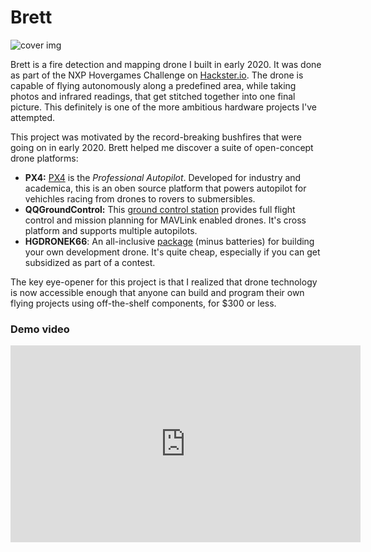 
# Brett

![cover img](/images/projects/brett/banner.png)

Brett is a fire detection and mapping drone I built in early 2020. It was done as part of the NXP Hovergames Challenge on [Hackster.io](https://www.hackster.io/jonathan-xu/brett-the-fire-mapping-drone-94fc1c). The drone is capable of flying autonomously along a predefined area, while taking photos and infrared readings, that get stitched together into one final picture. This definitely is one of the more ambitious hardware projects I've attempted.

This project was motivated by the record-breaking bushfires that were going on in early 2020. Brett helped me discover a suite of open-concept drone platforms:

- **PX4:** [PX4](https://docs.px4.io/master/en/) is the _Professional Autopilot_. Developed for industry and academica, this is an oben source platform that powers autopilot for vehichles racing from drones to rovers to submersibles.
- **QQGroundControl:** This [ground control station](http://qgroundcontrol.com/) provides full flight control and mission planning for MAVLink enabled drones. It's cross platform and supports multiple autopilots.
- **HGDRONEK66**: An all-inclusive [package](https://www.nxp.com/design/designs/nxp-hovergames-drone-kit-including-rddrone-fmuk66-and-peripherals:KIT-HGDRONEK66) (minus batteries) for building your own development drone. It's quite cheap, especially if you can get subsidized as part of a contest.

The key eye-opener for this project is that I realized that drone technology is now accessible enough that anyone can build and program their own flying projects using off-the-shelf components, for $300 or less.

### Demo video

<div style={{ position: "relative", paddingBottom: "56.25%", height: 0 }}>
  <iframe
    width="560"
    height="315"
    src="https://www.youtube.com/embed/GvcmGiL-naw"
    frameborder="0"
    style={{
      position: "absolute",
      top: 0,
      left: 0,
      width: "100%",
      height: "100%",
    }}
    allowfullscreen
  />
</div>

#

### Flight video

<div style={{ position: "relative", paddingBottom: "56.25%", height: 0 }}>
  <iframe
    width="560"
    height="315"
    src="https://www.youtube.com/embed/IL5uXbhU5dQ"
    frameborder="0"
    style={{
      position: "absolute",
      top: 0,
      left: 0,
      width: "100%",
      height: "100%",
    }}
    allowfullscreen
  />
</div>

---

# Tutorial

I'll actually cover the build process for the project, in tutorial format. If you get the parts, you could replicate this!

## The project

Our solution is to build a drone-based forest fire charting system, that is capable of flying through a predefined path autonomously. The benefits of this approach is that it is relatively cost-effective, while still allowing for a good resolution with a high degree of control. Most importantly, the data captured by drones on site is very time-relevant, as it can be retrieved as soon as the drone completes its flight mission.

The project, BRETT, consists of two main parts:

1. The drone captures images of the area below it at a constant rate, and stores it in an SD card. Then, the data is stitched together, and cropped to a proper rectangular shape using Python OpenCV. This provides the visual map that firefighters and rescue teams can use to determine where the fire is, relative to landmarks such as towns.

2. The drone captures infrared readings from the position below it at a constant rate, and stores the value along with a timestamp and GPS position in an SD card. This data is then reconstructed using Python Numpy to create a heatmap of measured infrared emissions with respect to position.

The heatmap is then overlayed on top of the stitched aerial image, to create an intuitive view of the current status of the forest fire.

## 1. Assembling the drone

The majority of the hardware parts are included as part of the HoverGames drone development kit. The kit contents included the drone frame, the brushless motors and rootrs, the basic tools, the NXP Flight Management Unit (FMU), PixHawk GPS module, radio controller, telemetry radios, debuggers, an NXP Rapid IoT device, a Melexis IR sensor, and a 3S/4S battery charger.

<Carousel autoplay>
  <img src="/images/projects/brett/materials1.jpg" />
  <img src="/images/projects/brett/materials2.jpg" />
  <img src="/images/projects/brett/materials3.jpg" />
</Carousel>

_Unpacking pictures_

_Not included items:_

The kit does not include a few important items. Specifically, I bought the following separately:

- Zip ties (which have been used a lot on this project!)
- [3S 11.1V 5000mah battery](https://hobbyking.com/en_us/turnigy-5000mah-3s-20c-lipo-pack-xt-90.html) (the drone uses an XT-60 port, so you may need an adapter based on the battery you got)
- Raspberry Pi Zero W
- SD card for the Raspberry Pi
- Raspberry Pi Camera

I followed the hardware assembly exactly as described on the [HoverGames documentation](https://nxp.gitbook.io/hovergames/), specifically the sections listed below:

- [Assembly](https://nxp.gitbook.io/hovergames/userguide/assembly)
- [Radio Controller Setup](https://nxp.gitbook.io/hovergames/userguide/radio-controller-setup)
- [Programming FMUK66 for first use](https://nxp.gitbook.io/hovergames/userguide/programming)
- [PX4 configuration using Qgroundcontrol](https://nxp.gitbook.io/hovergames/userguide/qgroundcontrol)

Here are some pictures of the final product:

<Carousel autoplay>
  <img src="/images/projects/brett/assembled1.jpg" />
  <img src="/images/projects/brett/assembled2.jpg" />
  <img src="/images/projects/brett/assembled3.jpg" />
</Carousel>

#

## 2. Image capture on the raspberry pi

Although the kit included a Pixy2 smart vision camera, it turned out to be unsuitable for the project. The camera focuses on object and feature tracking, and its resolution was not high enough to take photos of the landscape from a high altitude. As such, we decided to use a PiCamera, which offered a 5MP resolution in a very to use interface.

Given the use case of the drone in the field, the Pi would need to be run headless and without any external SSH connection. So I set up the Pi Zero so that it could capture photos at regular intervals, and controlled headless without ssh.

The way this was done was by programming the Raspberry Pi so that it supported control by GPIO pins. Here's how it was done:

The raspberry pi runs a preset python script at boot.
The user connects a jumper wire between BCM pins 16 to 21 to start image capture.
The pi creates a new directory to store the images, and automatically captures images every 2 seconds.
The pi stops capture whenever pins 16 and 21 are disconnected, and captures in a new directory whenever they are reconnected.
The pi stops capture and safely shuts down when BCM pins 20 and 21 are connected.
Here's how to properly set up a new Raspberry Pi Zero W:

1. Flash Raspbian on to an SD card using Balena Etcher as outlined [here](https://www.raspberrypi.org/documentation/installation/installing-images/).

2. Insert the SD card in your computer. Open the /boot directory, and create an empty file named **ssh**. This allows the Pi to enable SSH connection when it boots up.

3. Create a file called **wpa_supplicant.conf** in the same directory, with the following content:

```bash
ctrl_interface=DIR=/var/run/wpa_supplicant GROUP=netdev
update_config=1
country=US

network={
     ssid="Your network name/SSID"
     psk="Your WPA/WPA2 security key"
     key_mgmt=WPA-PSK
}
```

Replace the country code ([alpha 2 code](https://www.iban.com/country-codes)), ssid, and psk variables. There is an example wpa_supplicant.conf example on the public github listed below.

This will let the Pi automatically connect to your network, with SSH enabled.

4. Connect the Pi Camera to the Pi Zero using a ribbon cable compatible with the Pi Zero. Insert the SD card, and boot the Pi by plugging it in to a microUSB power source.

5. On your computer, install an SSH client like [PuTTY](https://www.putty.org/). On your computer, connect to the Pi via SSH by setting the target IP to **raspberrypi.local**, with the target port set to **20**. Once connected, you will be prompted to login. Enter **pi** as the username, and **raspberry** as the password.

6. Next, on your computer, git clone the project code at https://github.com/JonathanXu1/BRETT. Using an FTP client like [Filezilla](https://filezilla-project.org/), connect to the Raspberry Pi, and move the capture.py from the /camera folder on the repsitory to the Documents folder on the raspberry pi;

7. On your SSH terminal to the Pi, run the following:

```bash
sudo raspi-config
```

Select _InterfacingOptions_, select _Camera_, and enable the camera.

Now run the following:

```bash
sudo apt-get update
sudo apt-get install python-picamera python3-picamera
sudo apt-get upgrade
sudo rpi-update
```

This updates the Pi and install the python libraries needed for image capture. Then reboot the pi by running:

```bash
sudo reboot
```

The SSH terminal will disconnect so you will need to reconnect to the Pi.

Set up autorun on boot for capture.py by running:

```bash
sudo nano /etc/rc.local
```

In the editor, add the following to the end of the file:

```bash
sudo python /home/pi/Documents/capture.py
```

Now the Raspberry Pi will capture images on boot if BCM pins 16 to 21 are connected, and shutdown if BCM pins 20 and 21 are connected.

Pictures will be stored in the / directory. (just the forward slash)

## 3. IR sensing on the Melexis

Infrared sensing is done on the [Melexis MLX90614 IR sensor](https://nxp.gitbook.io/hovergames/addons/melexis-mlx90614), which has been generously provided as part of the contest kit. Connect the sensor to the FMU's I2C/NFC 5 pin connection, using the provided JST cable. Affix the sensor and the RPI using zipties.

We interfaced with the sensor by writing an onboard application on the PX4. Here's [the documentation](https://dev.px4.io/master/en/apps/hello_sky.html).

The sensor data collection program on the flight management unit was written in C++, using PX4 header files, and stored in the **/fmu-programs** folder. First, the **hg_temp.cpp** class was written to get temperature data from the sensor. Then, the **module.cpp** class was written to create the main program that would run in the background. The program would poll for drone position data, and every 5 seconds if data was received, grab temperature data and write to a text file saved on the microSD. The program could be started and stopped at any moment, and the user could pass a parameter [-n] to indicate where they wanted the data to be saved.

To upload the code to the FMU;

- Power on the drone and FMU by plugging in the battery.
- Connect the other telemetry unit to your computer, via the provided Micro-USB to USB-A cable.
- Build the files in **fmu-programs/project_brett**
- Launch [QGroundControl](http://qgroundcontrol.com/), upload the new firmware as described [here](https://docs.qgroundcontrol.com/en/SetupView/Firmware.html):

Significant challenges were encountered in deploying the code to the drone, as well as writing to the text file without crashing the program. Initially, deploying custom firmware would break the drone’s ability to fly. This was remedied by following the PX4 guide instead of the NXP Hovergames guide and reinstalling the required software natively instead of running a VirtualBox instance. Program crashes due to writing to a text file were partly remedied by using fputs() instead of fprintf().

## 4. Flight

To test the project with real data, we started a controlled campfire. We turned on the camera and IR capture, and armed the drone. It was then flown manually at first to test the sensors, and then flown automatically with a preplanned flight from QGroundControl.

<Carousel autoplay>
  <img src="/images/projects/brett/setup1.jpg" />
  <img src="/images/projects/brett/setup2.jpg" />
</Carousel>

Due to time constraints, we used the QGroundControl flight interface to manually plan a mission for autopilot. We set the waypoiont heights to 20m, and made sure that the path was free of obstacles.

1. Click the third icon from the left on the top bar to access mission planning.

![flight 1](/images/projects/brett/flight1.jfif)

2. On the left pane, click **Pattern**, then **Survey**

![flight 2](/images/projects/brett/flight2.jfif)

3. Drag the waypoints so that you cover the area of interest.

![flight 3](/images/projects/brett/flight3.jfif)

4. Set waypoint height to 20 m above the ground, or whatever is suitable for your landscape, and spacing to a distance that is suitable based on the height of your flight path. The higher the altitude of the drone, the wider you can set the spacing. For our project, 10m was a suitable width.

![flight 4](/images/projects/brett/flight4.jfif)

5. On the Mission Start tab, select the checkbox next to **returntolaunch**, so that your drone returns to the launch location after the mission is over.

## 5. Image stitching and cropping

The image stitching program was written in Python, primarily using the OpenCV library. We used the “createStitcher” and “stitch” methods to combine the images, as well as some helper libraries such as numpy and imutils to make image parsing easier. To combine the heatmap and stitched images, we used the “addWeighted” method from OpenCV to blend the images together. To stitch the images, do the following:

1. Power off the drone and RPI.

2. Copy the IR data and image data from the SD cards in the RPI and FMU to your local computer.

3. Copy the image folder corresponding to your mission of interest, and move it to the **/image-stitching** folder on your clone of the repository. Make sure you have Python and pip installed, and run the following:

```bash
pip install opencv-python
```

4. Open image-stitching.py and replace the inner argument this line:

```bash
imagePaths = sorted(list(paths.list_images("1")))
```

with the name of the your image folder. 5. Stitch the images by running:

```bash
python image-stitching.py
```

6. Crop the stitched image by running:

```bash
python image-cropping.py --image output.png
```

## 6. Heatmap generation

The creation of the infrared heatmap and flight path map was split into three main steps. Firstly, the program had to read in the text file sent to it, which contained information about the drone’s position, as well as ambient and object temperatures. This was done with Python’s built in file in functions. The second task was to parse that information to create a data frame compatible with our graph creating libraries. For the heatmap, it was sufficient to put it into a list, while for the flight path map, the helper function Pandas was used to create and pivot the information. Finally, the formatted data frame was used in conjunction with Seaborn and Matplotlib, two libraries used for data visualization, to create the respective visuals.

Run the following:

```bash
pip install numpy
pip install matplotlib
pip install seaborn
```

Move the **test_flight.txt** that you copied from the drone's SD card, and move it to the **/IRmap** folder. Run the heatmap.py program to generate a visualization of the IR readings. The flightpath.py generates a block-based visualization, based on the drone's position.

![vis 1](/images/projects/brett/vis1.jfif)
_Flight path visualization_
![vis 2](/images/projects/brett/vis2.jfif)
_Heat map visualization_

<Carousel autoplay>
  <img src="/images/projects/brett/vis3.jfif" />
  <img src="/images/projects/brett/vis4.jfif" />
</Carousel>
When the IR heatmap is overlayed on the image, we are able to get the final product!

![vis 5](/images/projects/brett/vis5.jfif)

Overall this has been a very challenging
project, and we are very happy with how it has turned out. We've been able to create
a functional MVP prototype, and with fine tuning and improvements listed below, we
think this could be a great solution to the problem of forest fires.

## Future work

There are many features we wanted to add, but had to omit due to time constraints. Here are the main improvements we would make to the project in the future:

- **Positional capture of image and IR data:** Currently, the camera and IR data is captured separately by the drone and the Raspberry Pi, for reasons explained earlier. However, we can connect the pi to the FMU via I2C or SPI (whenever I can find the proper JST adapters for the FMU), and have the FMU ping the pi whenever it has traveled a set distance. Also, the IR sensor can be triggered based on distance instead of time, allowing for a more continuous
- **More Extensive Testing:** In the interest of time, we were only able to test out our project in a contrived setting, with only one major heat source. In future work, we would like to perform tests in a more realistic setting with multiple large sources of heat. This would give us insights into how we can improve our heatmap generation to be of more use to researchers and fighters.
- **Improved User Interface:** Currently, our project is not user-friendly and requires us to manually run code. We would like to improve the interface of our application to appeal to people with no technical background. Creating an app that allows users to control the drone’s flight and image capture, while running image stitching and heatmap creation on the backend, would be a pragmatic improvement to our current design.
- **Upgrade Hardware:** The current infrared sensors and PiCamera mounted on the Raspberry Pi proved to be limited in their capability to take accurate, usable data. Upgrading to higher quality hardware would improve the quality and level of detail present in the produced heat maps, as we would be able to take a larger volume of more sensitive temperature readings. In addition, higher resolution images would improve the clarity of the produced heatmap and would allow users to visually pinpoint the sources of heat.
- **Implement FirePath Prediction:** A moonshot goal is to create a Tensorflow model that will be able to predict the directions that a forest fire will spread, given graphical info about the surrounding landscape, and the infrared maps. This will create a huge level of utility for asset protection, warning systems, and firefighting.

I hope you found this article insightful. I'll update this article when new features will be added.

---

# Code

Github: https://github.com/JonathanXu1/BRETT

---
